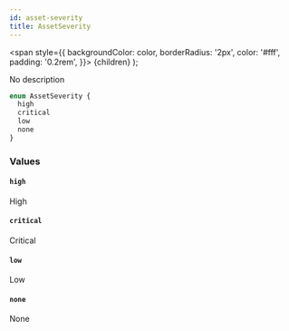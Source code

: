 ```yaml
---
id: asset-severity
title: AssetSeverity
---
```


<span
style={{
      backgroundColor: color,
      borderRadius: '2px',
      color: '#fff',
      padding: '0.2rem',
    }}>
{children}
</span>
);

No description

```graphql
enum AssetSeverity {
  high
  critical
  low
  none
}
```

### Values

#### `high`

High

#### `critical`

Critical

#### `low`

Low

#### `none`

None
